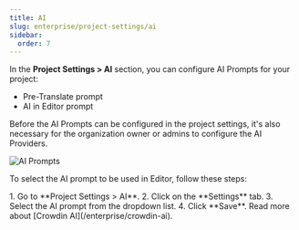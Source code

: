 ```yaml
---
title: AI
slug: enterprise/project-settings/ai
sidebar:
  order: 7
---
```



In the **Project Settings > AI** section, you can configure AI Prompts for your project:

- Pre-Translate prompt
- AI in Editor prompt

Before the AI Prompts can be configured in the project settings, it's also necessary for the organization owner or admins to configure the AI Providers.

<Image src={aiAddingPrompt} alt="AI Prompts" />

To select the AI prompt to be used in Editor, follow these steps:

<Steps>
  1. Go to **Project Settings > AI**.
  2. Click on the **Settings** tab.
  3. Select the AI prompt from the dropdown list.
  4. Click **Save**.
</Steps>

<ReadMore>
  Read more about [Crowdin AI](/enterprise/crowdin-ai).
</ReadMore>
